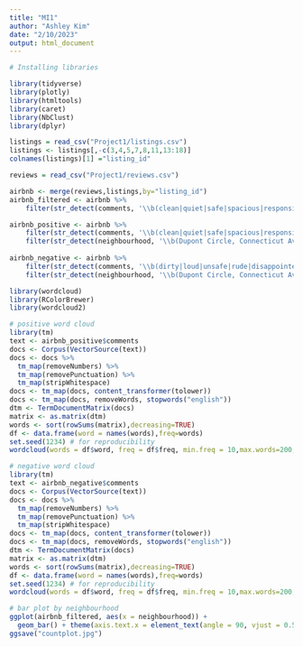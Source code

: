 ```yaml
---
title: "MI1"
author: "Ashley Kim"
date: "2/10/2023"
output: html_document
---
```

```r
# Installing libraries

library(tidyverse)
library(plotly)
library(htmltools)
library(caret)
library(NbClust)
library(dplyr)
```

```r
listings = read_csv("Project1/listings.csv")
listings <- listings[,-c(3,4,5,7,8,11,13:18)]
colnames(listings)[1] ="listing_id"
```

```r
reviews = read_csv("Project1/reviews.csv")
```

```r
airbnb <- merge(reviews,listings,by="listing_id")
airbnb_filtered <- airbnb %>% 
    filter(str_detect(comments, '\\b(clean|quiet|safe|spacious|responsive|comfortable|accomodating|convenient| relaxing|great view|dirty|loud|unsafe|rude|disappointed|far|unresponsive|invasive|smelly|messy)\\b'))

airbnb_positive <- airbnb %>% 
    filter(str_detect(comments, '\\b(clean|quiet|safe|spacious|responsive|comfortable|accomodating|convenient| relaxing|great view)\\b'))%>% 
    filter(str_detect(neighbourhood, '\\b(Dupont Circle, Connecticut Avenue/K Street)\\b'))
                      
airbnb_negative <- airbnb %>% 
    filter(str_detect(comments, '\\b(dirty|loud|unsafe|rude|disappointed|far|unresponsive|invasive|smelly|messy)\\b'))%>% 
    filter(str_detect(neighbourhood, '\\b(Dupont Circle, Connecticut Avenue/K Street)\\b'))
```

```r
library(wordcloud)
library(RColorBrewer)
library(wordcloud2)
```

```r
# positive word cloud
library(tm)
text <- airbnb_positive$comments
docs <- Corpus(VectorSource(text))
docs <- docs %>%
  tm_map(removeNumbers) %>%
  tm_map(removePunctuation) %>%
  tm_map(stripWhitespace)
docs <- tm_map(docs, content_transformer(tolower))
docs <- tm_map(docs, removeWords, stopwords("english"))
dtm <- TermDocumentMatrix(docs) 
matrix <- as.matrix(dtm) 
words <- sort(rowSums(matrix),decreasing=TRUE) 
df <- data.frame(word = names(words),freq=words)
set.seed(1234) # for reproducibility 
wordcloud(words = df$word, freq = df$freq, min.freq = 10,max.words=200, random.order=FALSE, rot.per=0.35,  colors=brewer.pal(8, "Dark2"))
```
```r
# negative word cloud
library(tm)
text <- airbnb_negative$comments
docs <- Corpus(VectorSource(text))
docs <- docs %>%
  tm_map(removeNumbers) %>%
  tm_map(removePunctuation) %>%
  tm_map(stripWhitespace)
docs <- tm_map(docs, content_transformer(tolower))
docs <- tm_map(docs, removeWords, stopwords("english"))
dtm <- TermDocumentMatrix(docs) 
matrix <- as.matrix(dtm) 
words <- sort(rowSums(matrix),decreasing=TRUE) 
df <- data.frame(word = names(words),freq=words)
set.seed(1234) # for reproducibility 
wordcloud(words = df$word, freq = df$freq, min.freq = 10,max.words=200, random.order=FALSE, rot.per=0.35,  colors=brewer.pal(8, "Dark2"))
```


```r
# bar plot by neighbourhood
ggplot(airbnb_filtered, aes(x = neighbourhood)) +
  geom_bar() + theme(axis.text.x = element_text(angle = 90, vjust = 0.5, hjust=1)) + scale_x_discrete(label=abbreviate)
ggsave("countplot.jpg")
```

